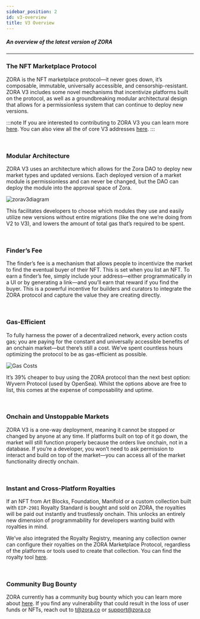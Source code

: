 ```yaml
---
sidebar_position: 2
id: v3-overview
title: V3 Overview
---
```

##### An overview of the latest version of ZORA
---

### The NFT Marketplace Protocol
ZORA is the NFT marketplace protocol—it never goes down, it’s composable, immutable, universally accessible, and censorship-resistant. 
ZORA V3 includes some novel mechanisms that incentivize platforms built on the protocol, as well as a groundbreaking modular architectural design that allows for a permissionless system that can continue to deploy new versions. 


:::note
If you are interested to contributing to ZORA V3 you can learn more [here](https://github.com/ourzora/v3#contributing).
You can also view all the of core V3 addresses [here](./smart-contracts/zora-V3).
:::

<br/>

### Modular Architecture
ZORA V3 uses an architecture which allows for the Zora DAO to deploy new market types and updated versions.
Each deployed version of a market module is permissionless and can never be changed, but the DAO can deploy the module into the approval space of Zora. 

![zorav3diagram](../static/img/zora_v3_diagram.png)

This facilitates developers to choose which modules they use and easily utilize new versions without entire migrations (like the one we’re doing from V2 to V3), and lowers the amount of total gas that’s required to be spent.

<br/>

### Finder’s Fee
The finder’s fee is a mechanism that allows people to incentivize the market to find the eventual buyer of their NFT. This is set when you list an NFT.
To earn a finder’s fee, simply include your address—either programmatically in a UI or by generating a link—and you’ll earn that reward if you find the buyer.
This is a powerful incentive for builders and curators to integrate the ZORA protocol and capture the value they are creating directly.

<br />

### Gas-Efficient
To fully harness the power of a decentralized network, every action costs gas; you are paying for the constant and universally accessible benefits of an onchain market—but there’s still a cost. 
We’ve spent countless hours optimizing the protocol to be as gas-efficient as possible.

![Gas Costs](../static/img/gasCosts.jpeg)


It’s 39% cheaper to buy using the ZORA protocol than the next best option: Wyvern Protocol (used by OpenSea). Whilst the options above are free to list, this comes at the expense of composability and uptime.

<br/>


### Onchain and Unstoppable Markets
ZORA V3 is a one-way deployment, meaning it cannot be stopped or changed by anyone at any time. If platforms built on top of it go down, the market will still function properly because the orders live onchain, not in a database.
If you’re a developer, you won’t need to ask permission to interact and build on top of the market—you can access all of the market functionality directly onchain.

<br/>

### Instant and Cross-Platform Royalties
If an NFT from Art Blocks, Foundation, Manifold or a custom collection built with `EIP-2981` Royalty Standard is bought and sold on ZORA, the royalties will be paid out instantly and trustlessly onchain.
This unlocks an entirely new dimension of programmability for developers wanting build with royalties in mind.

We’ve also integrated the Royalty Registry, meaning any collection owner can configure their royalties on the ZORA Marketplace Protocol, regardless of the platforms or tools used to create that collection. 
You can find the royalty tool [here](https://royaltyregistry.xyz/lookup).

<br/>

### Community Bug Bounty
ZORA currently has a community bug bounty which you can learn more about [here](https://github.com/ourzora/v3#community-audit). 
If you find any vulnerability that could result in the loss of user funds or NFTs, reach out to t@zora.co or support@zora.co